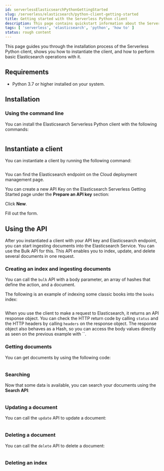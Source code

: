 ```yaml
---
id: serverlessElasticsearchPythonGettingStarted
slug: /serverless/elasticsearch/python-client-getting-started
title: Getting started with the Serverless Python client
description: This page contains quickstart information about the Serverless Python client.
tags: [ 'serverless', 'elasticsearch', 'python', 'how to' ]
status: rough content
---
```



<RoughContent />

This page guides you through the installation process of the Serverless Python 
client, shows you how to instantiate the client, and how to perform basic 
Elasticsearch operations with it.

## Requirements

* Python 3.7 or higher installed on your system.

## Installation

### Using the command line

You can install the Elasticsearch Serverless Python client with the following 
commands:

```bash

```


## Instantiate a client

You can instantiate a client by running the following command:

```python

```

You can find the Elasticsearch endpoint on the Cloud deployment management page.

<DocImage url="images/copy-endpoint.gif" alt="Copy the endpoint for Elasticsearch"/>

You can create a new API Key on the Elasticsearch Serverless Getting Started 
page under the **Prepare an API key** section:

<DocImage url="images/serverless-api-key.png" alt="Prepare Apy Key"/>

Click **New**.

<DocImage size="l" url="images/create-serverless-api-key.png" alt="Create a new Apy Key"/>

Fill out the form.


## Using the API

After you instantiated a client with your API key and Elasticsearch endpoint, 
you can start ingesting documents into the Elasticsearch Service. You can use 
the Bulk API for this. This API enables you to index, update, and delete several 
documents in one request.


### Creating an index and ingesting documents

You can call the `bulk` API with a body parameter, an array of hashes that 
define the action, and a document. 

The following is an example of indexing some classic books into the `books` 
index:

```python

```

When you use the client to make a request to Elasticsearch, it returns an API 
response object. You can check the HTTP return code by calling `status` and the 
HTTP headers by calling `headers` on the response object. The response object 
also behaves as a Hash, so you can access the body values directly as seen on 
the previous example with ``.


### Getting documents

You can get documents by using the following code:

```python

```

### Searching

Now that some data is available, you can search your documents using the 
**Search API**:

```python

```

### Updating a document

You can call the `update` API to update a document:

```python

```

### Deleting a document

You can call the `delete` API to delete a document:

```python

```


### Deleting an index


```python

```